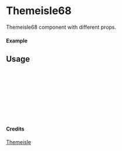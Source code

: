 
<Meta of={Themeisle68} title="Themeisle/Themeisle68" />

# Themeisle68

Themeisle68 component with different props.

#### Example

<Canvas of={Themeisle68.Primary} />

## Usage

```ts
import { Themeisle68 } from "yadl-ui";

const Example = () => {
  return (
      <Themeisle68 />
  );
};

export default Example;
```

#### Credits
[Themeisle](https://themeisle.com/illustrations/)
